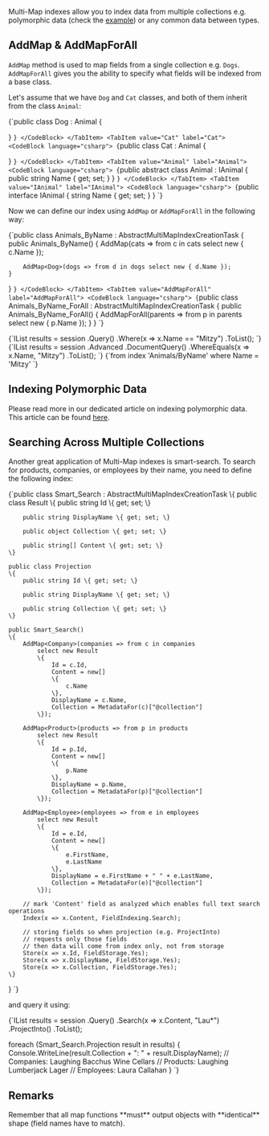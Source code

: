 
Multi-Map indexes allow you to index data from multiple collections e.g. polymorphic data (check the [example](../indexes/indexing-polymorphic-data.mdx)) or any common data between types.

## AddMap & AddMapForAll

`AddMap` method is used to map fields from a single collection e.g. `Dogs`. `AddMapForAll` gives you the ability to specify what fields will be indexed from a base class. 

Let's assume that we have `Dog` and `Cat` classes, and both of them inherit from the class `Animal`:

<Tabs groupId='languageSyntax'>
<TabItem value="Dog" label="Dog">
<CodeBlock language="csharp">
{`public class Dog : Animal
{

}
`}
</CodeBlock>
</TabItem>
<TabItem value="Cat" label="Cat">
<CodeBlock language="csharp">
{`public class Cat : Animal
{

}
`}
</CodeBlock>
</TabItem>
<TabItem value="Animal" label="Animal">
<CodeBlock language="csharp">
{`public abstract class Animal : IAnimal
{
    public string Name { get; set; }
}
`}
</CodeBlock>
</TabItem>
<TabItem value="IAnimal" label="IAnimal">
<CodeBlock language="csharp">
{`public interface IAnimal
{
    string Name { get; set; }
}
`}
</CodeBlock>
</TabItem>
</Tabs>

Now we can define our index using `AddMap` or `AddMapForAll` in the following way:

<Tabs groupId='languageSyntax'>
<TabItem value="AddMap" label="AddMap">
<CodeBlock language="csharp">
{`public class Animals_ByName : AbstractMultiMapIndexCreationTask
{
    public Animals_ByName()
    {
        AddMap<Cat>(cats => from c in cats select new { c.Name });

        AddMap<Dog>(dogs => from d in dogs select new { d.Name });
    }
}
`}
</CodeBlock>
</TabItem>
<TabItem value="AddMapForAll" label="AddMapForAll">
<CodeBlock language="csharp">
{`public class Animals_ByName_ForAll : AbstractMultiMapIndexCreationTask
{
    public Animals_ByName_ForAll()
    {
        AddMapForAll<Animal>(parents => from p in parents select new { p.Name });
    }
}
`}
</CodeBlock>
</TabItem>
</Tabs>

<Tabs groupId='languageSyntax'>
<TabItem value="Query" label="Query">
<CodeBlock language="csharp">
{`IList<IAnimal> results = session
    .Query<IAnimal, Animals_ByName>()
    .Where(x => x.Name == "Mitzy")
    .ToList();
`}
</CodeBlock>
</TabItem>
<TabItem value="DocumentQuery" label="DocumentQuery">
<CodeBlock language="csharp">
{`IList<IAnimal> results = session
    .Advanced
    .DocumentQuery<IAnimal, Animals_ByName>()
    .WhereEquals(x => x.Name, "Mitzy")
    .ToList();
`}
</CodeBlock>
</TabItem>
<TabItem value="RQL" label="RQL">
<CodeBlock language="sql">
{`from index 'Animals/ByName'
where Name = 'Mitzy'
`}
</CodeBlock>
</TabItem>
</Tabs>

## Indexing Polymorphic Data

Please read more in our dedicated article on indexing polymorphic data. This article can be found [here](../indexes/indexing-polymorphic-data.mdx).

## Searching Across Multiple Collections

Another great application of Multi-Map indexes is smart-search. To search for products, companies, or employees by their name, you need to define the following index:

<TabItem value="multi_map_1_0" label="multi_map_1_0">
<CodeBlock language="csharp">
{`public class Smart_Search : AbstractMultiMapIndexCreationTask<Smart_Search.Result>
\{
    public class Result
    \{
        public string Id \{ get; set; \}

        public string DisplayName \{ get; set; \}

        public object Collection \{ get; set; \}

        public string[] Content \{ get; set; \}
    \}

    public class Projection
    \{
        public string Id \{ get; set; \}

        public string DisplayName \{ get; set; \}

        public string Collection \{ get; set; \}
    \}

    public Smart_Search()
    \{
        AddMap<Company>(companies => from c in companies
            select new Result
            \{
                Id = c.Id,
                Content = new[]
                \{
                    c.Name
                \},
                DisplayName = c.Name,
                Collection = MetadataFor(c)["@collection"]
            \});

        AddMap<Product>(products => from p in products
            select new Result
            \{
                Id = p.Id,
                Content = new[]
                \{
                    p.Name
                \},
                DisplayName = p.Name,
                Collection = MetadataFor(p)["@collection"]
            \});

        AddMap<Employee>(employees => from e in employees
            select new Result
            \{
                Id = e.Id,
                Content = new[]
                \{
                    e.FirstName,
                    e.LastName
                \},
                DisplayName = e.FirstName + " " + e.LastName,
                Collection = MetadataFor(e)["@collection"]
            \});

        // mark 'Content' field as analyzed which enables full text search operations
        Index(x => x.Content, FieldIndexing.Search);

        // storing fields so when projection (e.g. ProjectInto)
        // requests only those fields
        // then data will come from index only, not from storage
        Store(x => x.Id, FieldStorage.Yes);
        Store(x => x.DisplayName, FieldStorage.Yes);
        Store(x => x.Collection, FieldStorage.Yes);
    \}
\}
`}
</CodeBlock>
</TabItem>

and query it using:

<TabItem value="multi_map_1_1" label="multi_map_1_1">
<CodeBlock language="csharp">
{`IList<Smart_Search.Projection> results = session
    .Query<Smart_Search.Result, Smart_Search>()
    .Search(x => x.Content, "Lau*")
    .ProjectInto<Smart_Search.Projection>()
    .ToList();

foreach (Smart_Search.Projection result in results)
\{
    Console.WriteLine(result.Collection + ": " + result.DisplayName);
    // Companies: Laughing Bacchus Wine Cellars
    // Products: Laughing Lumberjack Lager
    // Employees: Laura Callahan
\}
`}
</CodeBlock>
</TabItem>

## Remarks

<Admonition type="info" title="">
Remember that all map functions **must** output objects with **identical** shape (field names have to match).
</Admonition>


